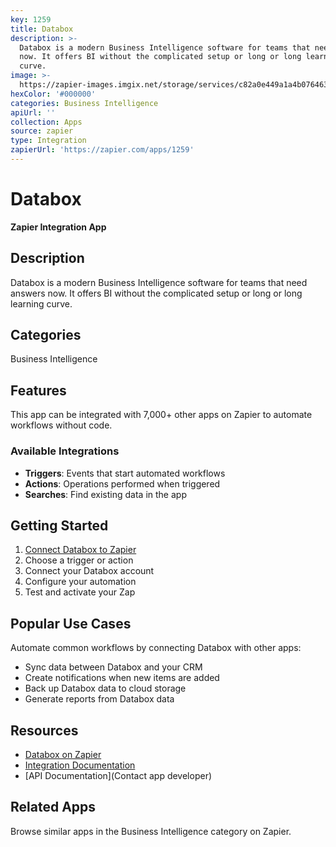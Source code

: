 ```yaml
---
key: 1259
title: Databox
description: >-
  Databox is a modern Business Intelligence software for teams that need answers
  now. It offers BI without the complicated setup or long or long learning
  curve.
image: >-
  https://zapier-images.imgix.net/storage/services/c82a0e449a1a4b07646303caaa39c619.png?auto=format%2Ccompress&ixlib=python-3.0.0&q=50
hexColor: '#000000'
categories: Business Intelligence
apiUrl: ''
collection: Apps
source: zapier
type: Integration
zapierUrl: 'https://zapier.com/apps/1259'
---
```

# Databox

**Zapier Integration App**

## Description

Databox is a modern Business Intelligence software for teams that need answers now. It offers BI without the complicated setup or long or long learning curve.

## Categories

Business Intelligence

## Features

This app can be integrated with 7,000+ other apps on Zapier to automate workflows without code.

### Available Integrations

- **Triggers**: Events that start automated workflows
- **Actions**: Operations performed when triggered
- **Searches**: Find existing data in the app

## Getting Started

1. [Connect Databox to Zapier](https://zapier.com/apps/1259)
2. Choose a trigger or action
3. Connect your Databox account
4. Configure your automation
5. Test and activate your Zap

## Popular Use Cases

Automate common workflows by connecting Databox with other apps:

- Sync data between Databox and your CRM
- Create notifications when new items are added
- Back up Databox data to cloud storage
- Generate reports from Databox data

## Resources

- [Databox on Zapier](https://zapier.com/apps/1259)
- [Integration Documentation](https://zapier.com/apps/1259/integrations)
- [API Documentation](Contact app developer)

## Related Apps

Browse similar apps in the Business Intelligence category on Zapier.
